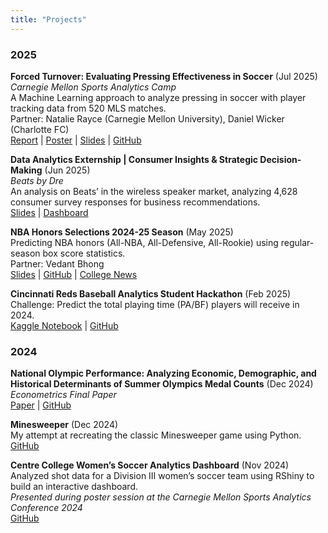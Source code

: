 ```yaml
---
title: "Projects"
---
```


### 2025

**Forced Turnover: Evaluating Pressing Effectiveness in Soccer** (Jul 2025) <br> 
*Carnegie Mellon Sports Analytics Camp* <br>
A Machine Learning approach to analyze pressing in soccer with player tracking data from 520 MLS matches. <br>
Partner: Natalie Rayce (Carnegie Mellon University), Daniel Wicker (Charlotte FC) <br>
[Report](/projects/CMSACamp/Capstone_Report.html) | [Poster](/projects/CMSACamp/CMSACamp_Poster.pdf) | [Slides](/projects/CMSACamp/Final_Presentation.html) | [GitHub](https://github.com/almonadavid/CMU-Soccer-SkillCorner)  

**Data Analytics Externship | Consumer Insights & Strategic Decision-Making** (Jun 2025) <br> 
*Beats by Dre* <br>
An analysis on Beats' in the wireless speaker market, analyzing 4,628 consumer survey responses for business recommendations. <br>
[Slides](/projects/Externship/Beats-Wireless-Speaker-Strategic-Assessment.pdf) | [Dashboard](https://claude.ai/public/artifacts/2f0ea25a-b784-4668-886c-b26ff4c6f1ce)

**NBA Honors Selections 2024-25 Season** (May 2025) <br>
Predicting NBA honors (All-NBA, All-Defensive, All-Rookie) using regular-season box score statistics. <br>
Partner: Vedant Bhong <br>
[Slides](/projects/dsc230_project/NBA_Honors_Selections.pdf) | [GitHub](https://github.com/almonadavid/NBA-Honors-Selections-2024-25-season) | [College News](https://www.centre.edu/news/students-predict-nba-honors-winners-teams)

**Cincinnati Reds Baseball Analytics Student Hackathon** (Feb 2025) <br>
Challenge: Predict the total playing time (PA/BF) players will receive in 2024. <br>
[Kaggle Notebook](https://www.kaggle.com/code/almona/david-almona-cincinnati-reds-hackathon) | [GitHub](https://github.com/almonadavid/Cincinnati-Reds-Hackathon-2025)



### 2024

**National Olympic Performance: Analyzing Economic, Demographic, and Historical Determinants of Summer Olympics Medal Counts** (Dec 2024) <br>
*Econometrics Final Paper* <br>
[Paper](/projects/Econometrics/AlmonaDPaper.pdf) | [GitHub](https://github.com/almonadavid/econometrics)


**Minesweeper** (Dec 2024) <br>
My attempt at recreating the classic Minesweeper game using Python. <br>
[GitHub](https://github.com/almonadavid/Minesweeper)


**Centre College Women’s Soccer Analytics Dashboard** (Nov 2024) <br>
Analyzed shot data for a Division III women’s soccer team using RShiny to build an interactive dashboard. <br>
*Presented during poster session at the Carnegie Mellon Sports Analytics Conference 2024* <br>
[GitHub](https://github.com/almonadavid/centre-college-womens-soccer)



